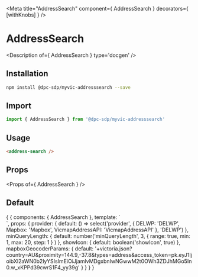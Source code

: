 
<Meta title="AddressSearch" component={ AddressSearch } decorators={ [withKnobs] } />

# AddressSearch

<Description of={ AddressSearch } type='docgen' />

## Installation

```bash
npm install @dpc-sdp/myvic-addresssearch --save
```

## Import

```javascript
import { AddressSearch } from '@dpc-sdp/myvic-addresssearch'
```

## Usage

```html
<address-search />
```

## Props

<Props of={ AddressSearch } />

## Default

<Preview>
  <Story name="Default">
    {
      {
        components: { AddressSearch },
        template: `<form>
                     <address-search
                      :provider="provider"
                      :minQueryLength="minQueryLength"
                      :showIcon="showIcon"
                      :mapboxGeocoderParams="mapboxGeocoderParams"
                     />
                   </form>`,
        props: {
          provider: {
            default: () => select('provider', { DELWP: 'DELWP', Mapbox: 'Mapbox', VicmapAddressAPI: 'VicmapAddressAPI' }, 'DELWP')
          },
          minQueryLength: {
            default: number('minQueryLength', 3,
              {
                range: true,
                min: 1,
                max: 20,
                step: 1
              }
            )
          },
          showIcon: {
            default: boolean('showIcon', true)
          },
          mapboxGeocoderParams: {
            default: '+victoria.json?country=AU&proximity=144.9,-37.8&types=address&access_token=pk.eyJ1IjoibXl2aWN0b2lyYSIsImEiOiJjamlvMDgxbnIwNGwwM2t0OWh3ZDJhMGo5In0.w_xKPPd39cwrS1F4_yy39g'
          }
        }
      }
    }
  </Story>
</Preview>
